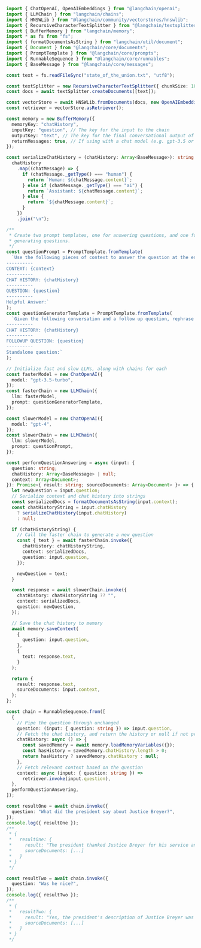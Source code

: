 ```typescript
import { ChatOpenAI, OpenAIEmbeddings } from "@langchain/openai";
import { LLMChain } from "langchain/chains";
import { HNSWLib } from "@langchain/community/vectorstores/hnswlib";
import { RecursiveCharacterTextSplitter } from "@langchain/textsplitters";
import { BufferMemory } from "langchain/memory";
import * as fs from "fs";
import { formatDocumentsAsString } from "langchain/util/document";
import { Document } from "@langchain/core/documents";
import { PromptTemplate } from "@langchain/core/prompts";
import { RunnableSequence } from "@langchain/core/runnables";
import { BaseMessage } from "@langchain/core/messages";

const text = fs.readFileSync("state_of_the_union.txt", "utf8");

const textSplitter = new RecursiveCharacterTextSplitter({ chunkSize: 1000 });
const docs = await textSplitter.createDocuments([text]);

const vectorStore = await HNSWLib.fromDocuments(docs, new OpenAIEmbeddings());
const retriever = vectorStore.asRetriever();

const memory = new BufferMemory({
  memoryKey: "chatHistory",
  inputKey: "question", // The key for the input to the chain
  outputKey: "text", // The key for the final conversational output of the chain
  returnMessages: true, // If using with a chat model (e.g. gpt-3.5 or gpt-4)
});

const serializeChatHistory = (chatHistory: Array<BaseMessage>): string =>
  chatHistory
    .map((chatMessage) => {
      if (chatMessage._getType() === "human") {
        return `Human: ${chatMessage.content}`;
      } else if (chatMessage._getType() === "ai") {
        return `Assistant: ${chatMessage.content}`;
      } else {
        return `${chatMessage.content}`;
      }
    })
    .join("\n");

/**
 * Create two prompt templates, one for answering questions, and one for
 * generating questions.
 */
const questionPrompt = PromptTemplate.fromTemplate(
  `Use the following pieces of context to answer the question at the end. If you don't know the answer, just say that you don't know, don't try to make up an answer.
----------
CONTEXT: {context}
----------
CHAT HISTORY: {chatHistory}
----------
QUESTION: {question}
----------
Helpful Answer:`
);
const questionGeneratorTemplate = PromptTemplate.fromTemplate(
  `Given the following conversation and a follow up question, rephrase the follow up question to be a standalone question.
----------
CHAT HISTORY: {chatHistory}
----------
FOLLOWUP QUESTION: {question}
----------
Standalone question:`
);

// Initialize fast and slow LLMs, along with chains for each
const fasterModel = new ChatOpenAI({
  model: "gpt-3.5-turbo",
});
const fasterChain = new LLMChain({
  llm: fasterModel,
  prompt: questionGeneratorTemplate,
});

const slowerModel = new ChatOpenAI({
  model: "gpt-4",
});
const slowerChain = new LLMChain({
  llm: slowerModel,
  prompt: questionPrompt,
});

const performQuestionAnswering = async (input: {
  question: string;
  chatHistory: Array<BaseMessage> | null;
  context: Array<Document>;
}): Promise<{ result: string; sourceDocuments: Array<Document> }> => {
  let newQuestion = input.question;
  // Serialize context and chat history into strings
  const serializedDocs = formatDocumentsAsString(input.context);
  const chatHistoryString = input.chatHistory
    ? serializeChatHistory(input.chatHistory)
    : null;

  if (chatHistoryString) {
    // Call the faster chain to generate a new question
    const { text } = await fasterChain.invoke({
      chatHistory: chatHistoryString,
      context: serializedDocs,
      question: input.question,
    });

    newQuestion = text;
  }

  const response = await slowerChain.invoke({
    chatHistory: chatHistoryString ?? "",
    context: serializedDocs,
    question: newQuestion,
  });

  // Save the chat history to memory
  await memory.saveContext(
    {
      question: input.question,
    },
    {
      text: response.text,
    }
  );

  return {
    result: response.text,
    sourceDocuments: input.context,
  };
};

const chain = RunnableSequence.from([
  {
    // Pipe the question through unchanged
    question: (input: { question: string }) => input.question,
    // Fetch the chat history, and return the history or null if not present
    chatHistory: async () => {
      const savedMemory = await memory.loadMemoryVariables({});
      const hasHistory = savedMemory.chatHistory.length > 0;
      return hasHistory ? savedMemory.chatHistory : null;
    },
    // Fetch relevant context based on the question
    context: async (input: { question: string }) =>
      retriever.invoke(input.question),
  },
  performQuestionAnswering,
]);

const resultOne = await chain.invoke({
  question: "What did the president say about Justice Breyer?",
});
console.log({ resultOne });
/**
 * {
 *   resultOne: {
 *     result: "The president thanked Justice Breyer for his service and described him as an Army veteran, Constitutional scholar, and retiring Justice of the United States Supreme Court.",
 *     sourceDocuments: [...]
 *   }
 * }
 */

const resultTwo = await chain.invoke({
  question: "Was he nice?",
});
console.log({ resultTwo });
/**
 * {
 *   resultTwo: {
 *     result: "Yes, the president's description of Justice Breyer was positive."
 *     sourceDocuments: [...]
 *   }
 * }
 */
```
